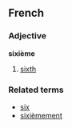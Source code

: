 ==French==
===Adjective===
'''sixième'''

# [[sixth]]

===Related terms===
*[[six]]
*[[sixièmement]]